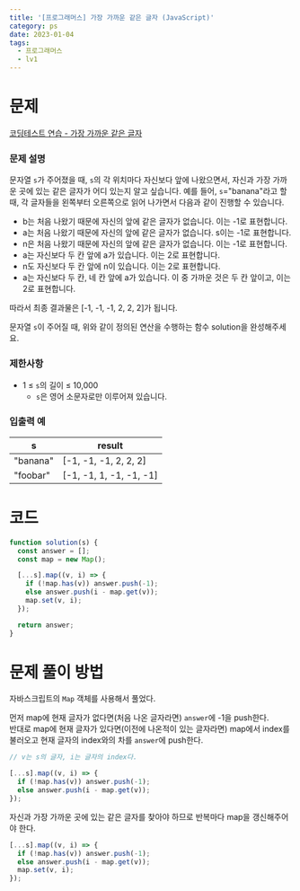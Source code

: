 ```yaml
---
title: '[프로그래머스] 가장 가까운 같은 글자 (JavaScript)'
category: ps
date: 2023-01-04
tags:
  - 프로그래머스
  - lv1
---
```


# 문제

[코딩테스트 연습 - 가장 가까운 같은 글자](https://school.programmers.co.kr/learn/courses/30/lessons/142086)

### 문제 설명

문자열 `s`가 주어졌을 때, `s`의 각 위치마다 자신보다 앞에 나왔으면서, 자신과 가장 가까운 곳에 있는 같은 글자가 어디 있는지 알고 싶습니다.
예를 들어, `s`="banana"라고 할 때, 각 글자들을 왼쪽부터 오른쪽으로 읽어 나가면서 다음과 같이 진행할 수 있습니다.

- b는 처음 나왔기 때문에 자신의 앞에 같은 글자가 없습니다. 이는 -1로 표현합니다.
- a는 처음 나왔기 때문에 자신의 앞에 같은 글자가 없습니다. s이는 -1로 표현합니다.
- n은 처음 나왔기 때문에 자신의 앞에 같은 글자가 없습니다. 이는 -1로 표현합니다.
- a는 자신보다 두 칸 앞에 a가 있습니다. 이는 2로 표현합니다.
- n도 자신보다 두 칸 앞에 n이 있습니다. 이는 2로 표현합니다.
- a는 자신보다 두 칸, 네 칸 앞에 a가 있습니다. 이 중 가까운 것은 두 칸 앞이고, 이는 2로 표현합니다.

따라서 최종 결과물은 [-1, -1, -1, 2, 2, 2]가 됩니다.

문자열 `s`이 주어질 때, 위와 같이 정의된 연산을 수행하는 함수 solution을 완성해주세요.

### 제한사항

- 1 ≤ `s`의 길이 ≤ 10,000
  - `s`은 영어 소문자로만 이루어져 있습니다.

### 입출력 예

| s        | result                  |
| -------- | ----------------------- |
| "banana" | [-1, -1, -1, 2, 2, 2]   |
| "foobar" | [-1, -1, 1, -1, -1, -1] |

# 코드

```jsx
function solution(s) {
  const answer = [];
  const map = new Map();

  [...s].map((v, i) => {
    if (!map.has(v)) answer.push(-1);
    else answer.push(i - map.get(v));
    map.set(v, i);
  });

  return answer;
}
```

# 문제 풀이 방법

자바스크립트의 `Map` 객체를 사용해서 풀었다.

먼저 map에 현재 글자가 없다면(처음 나온 글자라면) `answer`에 -1을 push한다. <br/>
반대로 map에 현재 글자가 있다면(이전에 나온적이 있는 글자라면) map에서 index를 불러오고 현재 글자의 index와의 차를 `answer`에 push한다.

```jsx
// v는 s의 글자, i는 글자의 index다.

[...s].map((v, i) => {
  if (!map.has(v)) answer.push(-1);
  else answer.push(i - map.get(v));
});
```

자신과 가장 가까운 곳에 있는 같은 글자를 찾아야 하므로 반복마다 map을 갱신해주어야 한다.

```jsx
[...s].map((v, i) => {
  if (!map.has(v)) answer.push(-1);
  else answer.push(i - map.get(v));
  map.set(v, i);
});
```
